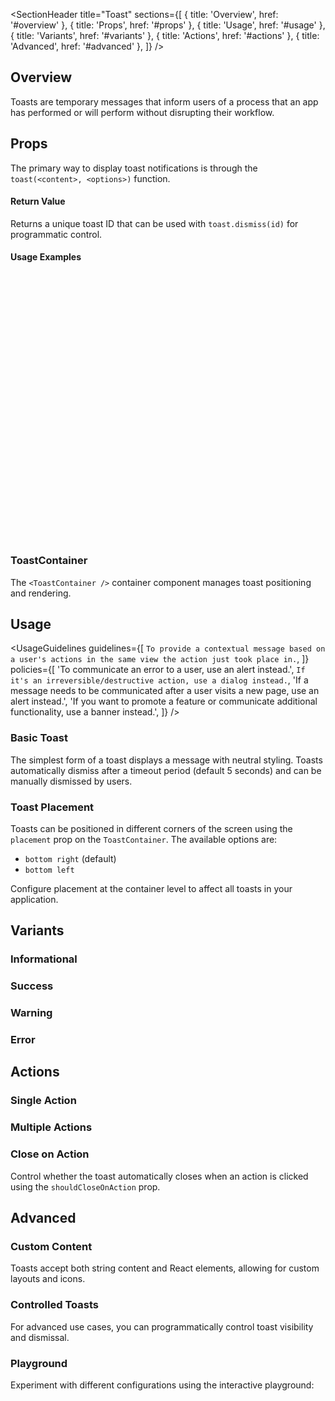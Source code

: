 
<Meta of={ToastStories} />

<SectionHeader
  title="Toast"
  sections={[
    { title: 'Overview', href: '#overview' },
    { title: 'Props', href: '#props' },
    { title: 'Usage', href: '#usage' },
    { title: 'Variants', href: '#variants' },
    { title: 'Actions', href: '#actions' },
    { title: 'Advanced', href: '#advanced' },
  ]}
/>

## Overview

Toasts are temporary messages that inform users of a process that an app has performed or will perform without disrupting their workflow.

<Canvas of={ToastStories.Neutral} />

## Props

The primary way to display toast notifications is through the `toast(<content>, <options>)` function.

<ArgTypes of={ToastStories} />

#### Return Value

Returns a unique toast ID that can be used with `toast.dismiss(id)` for programmatic control.

#### Usage Examples

```javascript
import { toast, ToastContainer } from '@orfium/ictinus';

// First, render a toast container at the root of your app:
<ToastContainer />;

// Basic usage
toast('Operation completed successfully');

// With status
toast('Something went wrong', { status: 'error' });

// With actions
toast('File uploaded', {
  status: 'success',
  actions: <Link>View file</Link>,
});

// With multiple actions
toast('Confirm this action', {
  actions: [<Button type="tertiary">Cancel</Button>, <Button>Confirm</Button>],
});

// Controlled toast
const toastId = toast('Processing...', {
  onClose: () => console.log('Toast closed'),
});

// Dismiss programmatically
toast.dismiss(toastId);
```

### ToastContainer

The `<ToastContainer />` container component manages toast positioning and rendering.

## Usage

<UsageGuidelines
  guidelines={[
    `To provide a contextual message based on a user's actions in the same view the action just took place in.`,
  ]}
  policies={[
    'To communicate an error to a user, use an alert instead.',
    `If it's an irreversible/destructive action, use a dialog instead.`,
    'If a message needs to be communicated after a user visits a new page, use an alert instead.',
    'If you want to promote a feature or communicate additional functionality, use a banner instead.',
  ]}
/>

### Basic Toast

The simplest form of a toast displays a message with neutral styling. Toasts automatically dismiss after a timeout period (default 5 seconds) and can be manually dismissed by users.

<Canvas of={ToastStories.Neutral} />

### Toast Placement

Toasts can be positioned in different corners of the screen using the `placement` prop on the `ToastContainer`. The available options are:

- `bottom right` (default)
- `bottom left`

Configure placement at the container level to affect all toasts in your application.

## Variants

### Informational

<Canvas of={ToastStories.Informational} />

### Success

<Canvas of={ToastStories.Success} />

### Warning

<Canvas of={ToastStories.Warning} />

### Error

<Canvas of={ToastStories.Error} />

## Actions

### Single Action

<Canvas of={ToastStories.Neutral} />

### Multiple Actions

<Canvas of={ToastStories.WithButtons} />

### Close on Action

Control whether the toast automatically closes when an action is clicked using the `shouldCloseOnAction` prop.

<Canvas of={ToastStories.ShouldCloseOnAction} />

## Advanced

### Custom Content

Toasts accept both string content and React elements, allowing for custom layouts and icons.

<Canvas of={ToastStories.WithCustomIcon} />

### Controlled Toasts

For advanced use cases, you can programmatically control toast visibility and dismissal.

<Canvas of={ToastStories.Controlled} />

### Playground

Experiment with different configurations using the interactive playground:

<Canvas of={ToastStories.Playground} />
